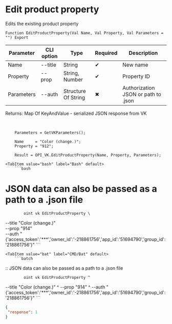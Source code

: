 ﻿---
sidebar_position: 3
---


# Edit product property
 Edits the existing product property



`Function EditProductProperty(Val Name, Val Property, Val Parameters = "") Export`

  | Parameter | CLI option | Type | Required | Description |
  |-|-|-|-|-|
  | Name | --title | String | &#x2714; | New name |
  | Property | --prop | String, Number | &#x2714; | Property ID |
  | Parameters | --auth | Structure Of String | &#x2716; | Authorization JSON or path to .json |

  
  Returns:  Map Of KeyAndValue - serialized JSON response from VK

<br/>




```bsl title="1C:Enterprise/OneScript code example"
    Parameters = GetVKParameters();

    Name     = "Color (change.)";
    Property = "912";

    Result = OPI_VK.EditProductProperty(Name, Property, Parameters);
```
 

 <Tabs>
  
    <TabItem value="bash" label="Bash" default>
        ```bash
# JSON data can also be passed as a path to a .json file

            oint vk EditProductProperty \
 --title "Color (change.)" \
 --prop "914" \
 --auth "{'access_token':'***','owner_id':'-218861756','app_id':'51694790','group_id':'218861756'}"
        ```
    </TabItem>
  
    <TabItem value="bat" label="CMD/Bat" default>
        ```batch
:: JSON data can also be passed as a path to a .json file

            oint vk EditProductProperty ^
 --title "Color (change.)" ^
 --prop "914" ^
 --auth "{'access_token':'***','owner_id':'-218861756','app_id':'51694790','group_id':'218861756'}"
        ```
    </TabItem>
</Tabs>


```json title="Result"
{
 "response": 1
}
```
